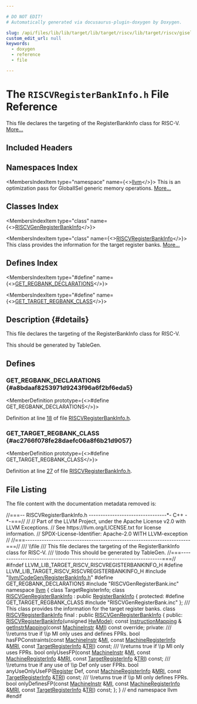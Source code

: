 ```yaml
---

# DO NOT EDIT!
# Automatically generated via docusaurus-plugin-doxygen by Doxygen.

slug: /api/files/lib/lib/target/lib/target/riscv/lib/target/riscv/gisel/riscvregisterbankinfo-h
custom_edit_url: null
keywords:
  - doxygen
  - reference
  - file

---
```





# The `RISCVRegisterBankInfo.h` File Reference

<DoxygenPage pluginConfig={pluginConfig}>

This file declares the targeting of the RegisterBankInfo class for RISC-V. <a href="#details">More...</a>

## Included Headers

<IncludesList>
<IncludesListItem
  filePath="llvm/CodeGen/RegisterBankInfo.h"
  permalink="/docs/api/files/include/include/llvm/include/llvm/codegen/registerbankinfo-h"
  isLocal="true" />
<IncludesListItem
  filePath="RISCVGenRegisterBank.inc"
  permalink=""
  isLocal="true" />
</IncludesList>

## Namespaces Index

<MembersIndex>

<MembersIndexItem
  type="namespace"
  name={<><a href="/docs/api/namespaces/llvm">llvm</a></>}>
This is an optimization pass for GlobalISel generic memory operations. <a href="/docs/api/namespaces/llvm/#details">More...</a>
</MembersIndexItem>

</MembersIndex>

## Classes Index

<MembersIndex>

<MembersIndexItem
  type="class"
  name={<><a href="/docs/api/classes/llvm/riscvgenregisterbankinfo">RISCVGenRegisterBankInfo</a></>}>
</MembersIndexItem>

<MembersIndexItem
  type="class"
  name={<><a href="/docs/api/classes/llvm/riscvregisterbankinfo">RISCVRegisterBankInfo</a></>}>
This class provides the information for the target register banks. <a href="/docs/api/classes/llvm/riscvregisterbankinfo/#details">More...</a>
</MembersIndexItem>

</MembersIndex>

## Defines Index

<MembersIndex>

<MembersIndexItem
  type="#define"
  name={<><a href="#a8bdaaf8253971d9243f96a6f2bf6eda5">GET&#95;REGBANK&#95;DECLARATIONS</a></>}>
</MembersIndexItem>

<MembersIndexItem
  type="#define"
  name={<><a href="#ac2766f078fe28daefc06a8f6b21d9057">GET&#95;TARGET&#95;REGBANK&#95;CLASS</a></>}>
</MembersIndexItem>

</MembersIndex>

## Description {#details}

This file declares the targeting of the RegisterBankInfo class for RISC-V.

<XrefSect
  title="Todo"
  permalink="/docs/api/pages/todo/#_todo000035">
This should be generated by TableGen.
</XrefSect>

<SectionDefinition>

## Defines

### GET&#95;REGBANK&#95;DECLARATIONS {#a8bdaaf8253971d9243f96a6f2bf6eda5}

<MemberDefinition
  prototype={<>#define GET&#95;REGBANK&#95;DECLARATIONS</>}>

Definition at line <a href="#l00018">18</a> of file <a href="/docs/api/files/lib/lib/target/lib/target/riscv/lib/target/riscv/gisel/riscvregisterbankinfo-h">RISCVRegisterBankInfo.h</a>.
</MemberDefinition>

### GET&#95;TARGET&#95;REGBANK&#95;CLASS {#ac2766f078fe28daefc06a8f6b21d9057}

<MemberDefinition
  prototype={<>#define GET&#95;TARGET&#95;REGBANK&#95;CLASS</>}>

Definition at line <a href="#l00027">27</a> of file <a href="/docs/api/files/lib/lib/target/lib/target/riscv/lib/target/riscv/gisel/riscvregisterbankinfo-h">RISCVRegisterBankInfo.h</a>.
</MemberDefinition>

</SectionDefinition>

## File Listing

The file content with the documentation metadata removed is:

<ProgramListing>

<Link id="l00001" /><CodeLine lineNumber="1"><span class="doxyHighlightComment">//===-- RISCVRegisterBankInfo.h ---------------------------------&#42;- C++ -&#42;-===//</span></CodeLine>
<Link id="l00002" /><CodeLine lineNumber="2"><span class="doxyHighlightComment">//</span></CodeLine>
<Link id="l00003" /><CodeLine lineNumber="3"><span class="doxyHighlightComment">// Part of the LLVM Project, under the Apache License v2.0 with LLVM Exceptions.</span></CodeLine>
<Link id="l00004" /><CodeLine lineNumber="4"><span class="doxyHighlightComment">// See https://llvm.org/LICENSE.txt for license information.</span></CodeLine>
<Link id="l00005" /><CodeLine lineNumber="5"><span class="doxyHighlightComment">// SPDX-License-Identifier: Apache-2.0 WITH LLVM-exception</span></CodeLine>
<Link id="l00006" /><CodeLine lineNumber="6"><span class="doxyHighlightComment">//</span></CodeLine>
<Link id="l00007" /><CodeLine lineNumber="7"><span class="doxyHighlightComment">//===----------------------------------------------------------------------===//</span></CodeLine>
<Link id="l00008" /><CodeLine lineNumber="8"><span class="doxyHighlightComment">/// \\file</span></CodeLine>
<Link id="l00009" /><CodeLine lineNumber="9"><span class="doxyHighlightComment">/// This file declares the targeting of the RegisterBankInfo class for RISC-V.</span></CodeLine>
<Link id="l00010" /><CodeLine lineNumber="10"><span class="doxyHighlightComment">/// \\todo This should be generated by TableGen.</span></CodeLine>
<Link id="l00011" /><CodeLine lineNumber="11"><span class="doxyHighlightComment">//===----------------------------------------------------------------------===//</span></CodeLine>
<Link id="l00012" /><CodeLine lineNumber="12"></CodeLine>
<Link id="l00013" /><CodeLine lineNumber="13"><span class="doxyHighlightPreprocessor">#ifndef LLVM&#95;LIB&#95;TARGET&#95;RISCV&#95;RISCVREGISTERBANKINFO&#95;H</span></CodeLine>
<Link id="l00014" /><CodeLine lineNumber="14"><span class="doxyHighlightPreprocessor">#define LLVM&#95;LIB&#95;TARGET&#95;RISCV&#95;RISCVREGISTERBANKINFO&#95;H</span></CodeLine>
<Link id="l00015" /><CodeLine lineNumber="15"></CodeLine>
<Link id="l00016" /><CodeLine lineNumber="16"><span class="doxyHighlightPreprocessor">#include &quot;<a href="/docs/api/files/include/include/llvm/include/llvm/codegen/registerbankinfo-h">llvm/CodeGen/RegisterBankInfo.h</a>&quot;</span></CodeLine>
<Link id="l00017" /><CodeLine lineNumber="17"></CodeLine>
<Link id="l00018" /><CodeLine lineNumber="18" lineLink="#a8bdaaf8253971d9243f96a6f2bf6eda5"><span class="doxyHighlightPreprocessor">#define GET&#95;REGBANK&#95;DECLARATIONS</span></CodeLine>
<Link id="l00019" /><CodeLine lineNumber="19"><span class="doxyHighlightPreprocessor">#include &quot;RISCVGenRegisterBank.inc&quot;</span></CodeLine>
<Link id="l00020" /><CodeLine lineNumber="20"></CodeLine>
<Link id="l00021" /><CodeLine lineNumber="21"><span class="doxyHighlightKeyword">namespace </span><span class="doxyHighlight"><a href="/docs/api/namespaces/llvm">llvm</a> &#123;</span></CodeLine>
<Link id="l00022" /><CodeLine lineNumber="22"></CodeLine>
<Link id="l00023" /><CodeLine lineNumber="23"><span class="doxyHighlightKeyword">class </span><span class="doxyHighlight">TargetRegisterInfo;</span></CodeLine>
<Link id="l00024" /><CodeLine lineNumber="24"></CodeLine>
<Link id="l00025" /><CodeLine lineNumber="25" lineLink="/docs/api/classes/llvm/riscvgenregisterbankinfo"><span class="doxyHighlightKeyword">class </span><span class="doxyHighlight"><a href="/docs/api/classes/llvm/riscvgenregisterbankinfo">RISCVGenRegisterBankInfo</a> : </span><span class="doxyHighlightKeyword">public</span><span class="doxyHighlight"> <a href="/docs/api/classes/llvm/registerbankinfo/#aa9467bf23c0dfb8176a54358477962fa">RegisterBankInfo</a> &#123;</span></CodeLine>
<Link id="l00026" /><CodeLine lineNumber="26"><span class="doxyHighlightKeyword">protected</span><span class="doxyHighlight">:</span></CodeLine>
<Link id="l00027" /><CodeLine lineNumber="27" lineLink="#ac2766f078fe28daefc06a8f6b21d9057"><span class="doxyHighlightPreprocessor">#define GET&#95;TARGET&#95;REGBANK&#95;CLASS</span></CodeLine>
<Link id="l00028" /><CodeLine lineNumber="28"><span class="doxyHighlightPreprocessor">#include &quot;RISCVGenRegisterBank.inc&quot;</span></CodeLine>
<Link id="l00029" /><CodeLine lineNumber="29"><span class="doxyHighlight">&#125;;</span></CodeLine>
<Link id="l00030" /><CodeLine lineNumber="30"></CodeLine>
<Link id="l00031" /><CodeLine lineNumber="31"><span class="doxyHighlightComment">/// This class provides the information for the target register banks.</span></CodeLine>
<Link id="l00032" /><CodeLine lineNumber="32" lineLink="/docs/api/classes/llvm/riscvregisterbankinfo"><span class="doxyHighlightKeyword">class </span><span class="doxyHighlight"><a href="/docs/api/classes/llvm/riscvregisterbankinfo/#a119aef9cb05281332fc7aa41ac3c4912">RISCVRegisterBankInfo</a> final : </span><span class="doxyHighlightKeyword">public</span><span class="doxyHighlight"> <a href="/docs/api/classes/llvm/riscvgenregisterbankinfo">RISCVGenRegisterBankInfo</a> &#123;</span></CodeLine>
<Link id="l00033" /><CodeLine lineNumber="33"><span class="doxyHighlightKeyword">public</span><span class="doxyHighlight">:</span></CodeLine>
<Link id="l00034" /><CodeLine lineNumber="34"><span class="doxyHighlight">  <a href="/docs/api/classes/llvm/riscvregisterbankinfo/#a119aef9cb05281332fc7aa41ac3c4912">RISCVRegisterBankInfo</a>(</span><span class="doxyHighlightKeywordType">unsigned</span><span class="doxyHighlight"> <a href="/docs/api/classes/llvm/registerbankinfo/#ac0ce287dd4d4cd434f52b7c6f0bc4c5d">HwMode</a>);</span></CodeLine>
<Link id="l00035" /><CodeLine lineNumber="35"></CodeLine>
<Link id="l00036" /><CodeLine lineNumber="36"><span class="doxyHighlight">  </span><span class="doxyHighlightKeyword">const</span><span class="doxyHighlight"> <a href="/docs/api/classes/llvm/registerbankinfo/instructionmapping">InstructionMapping</a> &amp;</span></CodeLine>
<Link id="l00037" /><CodeLine lineNumber="37"><span class="doxyHighlight">  <a href="/docs/api/classes/llvm/riscvregisterbankinfo/#a9a34245bb11e89a64a45063a8fc9e201">getInstrMapping</a>(</span><span class="doxyHighlightKeyword">const</span><span class="doxyHighlight"> <a href="/docs/api/classes/llvm/machineinstr">MachineInstr</a> &amp;<a href="/docs/api/files/lib/lib/codegen/lib/codegen/globalisel/irtranslator-cpp/#abe44dfdea65b4f7e11e0a608ab708b76">MI</a>) </span><span class="doxyHighlightKeyword">const override</span><span class="doxyHighlight">;</span></CodeLine>
<Link id="l00038" /><CodeLine lineNumber="38"></CodeLine>
<Link id="l00039" /><CodeLine lineNumber="39"><span class="doxyHighlightKeyword">private</span><span class="doxyHighlight">:</span></CodeLine>
<Link id="l00040" /><CodeLine lineNumber="40"><span class="doxyHighlightComment">  /// \\returns true if \\p MI only uses and defines FPRs.</span></CodeLine>
<Link id="l00041" /><CodeLine lineNumber="41"><span class="doxyHighlight">  </span><span class="doxyHighlightKeywordType">bool</span><span class="doxyHighlight"> hasFPConstraints(</span><span class="doxyHighlightKeyword">const</span><span class="doxyHighlight"> <a href="/docs/api/classes/llvm/machineinstr">MachineInstr</a> &amp;<a href="/docs/api/files/lib/lib/codegen/lib/codegen/globalisel/irtranslator-cpp/#abe44dfdea65b4f7e11e0a608ab708b76">MI</a>, </span><span class="doxyHighlightKeyword">const</span><span class="doxyHighlight"> <a href="/docs/api/classes/llvm/machineregisterinfo">MachineRegisterInfo</a> &amp;<a href="/docs/api/files/lib/lib/target/lib/target/aarch64/aarch64advsimdscalarpass-cpp/#aacd2ab195054a3e6a74bfbb9d5d571c8">MRI</a>,</span></CodeLine>
<Link id="l00042" /><CodeLine lineNumber="42"><span class="doxyHighlight">                        </span><span class="doxyHighlightKeyword">const</span><span class="doxyHighlight"> <a href="/docs/api/classes/llvm/targetregisterinfo">TargetRegisterInfo</a> &amp;<a href="/docs/api/files/lib/lib/codegen/machinesink-cpp/#a0f36ed1bc17fc1aa97fe291c439a0698">TRI</a>) </span><span class="doxyHighlightKeyword">const</span><span class="doxyHighlight">;</span></CodeLine>
<Link id="l00043" /><CodeLine lineNumber="43"></CodeLine>
<Link id="l00044" /><CodeLine lineNumber="44"><span class="doxyHighlightComment">  /// \\returns true if \\p MI only uses FPRs.</span></CodeLine>
<Link id="l00045" /><CodeLine lineNumber="45"><span class="doxyHighlight">  </span><span class="doxyHighlightKeywordType">bool</span><span class="doxyHighlight"> onlyUsesFP(</span><span class="doxyHighlightKeyword">const</span><span class="doxyHighlight"> <a href="/docs/api/classes/llvm/machineinstr">MachineInstr</a> &amp;<a href="/docs/api/files/lib/lib/codegen/lib/codegen/globalisel/irtranslator-cpp/#abe44dfdea65b4f7e11e0a608ab708b76">MI</a>, </span><span class="doxyHighlightKeyword">const</span><span class="doxyHighlight"> <a href="/docs/api/classes/llvm/machineregisterinfo">MachineRegisterInfo</a> &amp;<a href="/docs/api/files/lib/lib/target/lib/target/aarch64/aarch64advsimdscalarpass-cpp/#aacd2ab195054a3e6a74bfbb9d5d571c8">MRI</a>,</span></CodeLine>
<Link id="l00046" /><CodeLine lineNumber="46"><span class="doxyHighlight">                  </span><span class="doxyHighlightKeyword">const</span><span class="doxyHighlight"> <a href="/docs/api/classes/llvm/targetregisterinfo">TargetRegisterInfo</a> &amp;<a href="/docs/api/files/lib/lib/codegen/machinesink-cpp/#a0f36ed1bc17fc1aa97fe291c439a0698">TRI</a>) </span><span class="doxyHighlightKeyword">const</span><span class="doxyHighlight">;</span></CodeLine>
<Link id="l00047" /><CodeLine lineNumber="47"></CodeLine>
<Link id="l00048" /><CodeLine lineNumber="48"><span class="doxyHighlightComment">  /// \\returns true if any use of \\p Def only user FPRs.</span></CodeLine>
<Link id="l00049" /><CodeLine lineNumber="49"><span class="doxyHighlight">  </span><span class="doxyHighlightKeywordType">bool</span><span class="doxyHighlight"> anyUseOnlyUseFP(<a href="/docs/api/classes/llvm/register">Register</a> Def, </span><span class="doxyHighlightKeyword">const</span><span class="doxyHighlight"> <a href="/docs/api/classes/llvm/machineregisterinfo">MachineRegisterInfo</a> &amp;<a href="/docs/api/files/lib/lib/target/lib/target/aarch64/aarch64advsimdscalarpass-cpp/#aacd2ab195054a3e6a74bfbb9d5d571c8">MRI</a>,</span></CodeLine>
<Link id="l00050" /><CodeLine lineNumber="50"><span class="doxyHighlight">                       </span><span class="doxyHighlightKeyword">const</span><span class="doxyHighlight"> <a href="/docs/api/classes/llvm/targetregisterinfo">TargetRegisterInfo</a> &amp;<a href="/docs/api/files/lib/lib/codegen/machinesink-cpp/#a0f36ed1bc17fc1aa97fe291c439a0698">TRI</a>) </span><span class="doxyHighlightKeyword">const</span><span class="doxyHighlight">;</span></CodeLine>
<Link id="l00051" /><CodeLine lineNumber="51"></CodeLine>
<Link id="l00052" /><CodeLine lineNumber="52"><span class="doxyHighlightComment">  /// \\returns true if \\p MI only defines FPRs.</span></CodeLine>
<Link id="l00053" /><CodeLine lineNumber="53"><span class="doxyHighlight">  </span><span class="doxyHighlightKeywordType">bool</span><span class="doxyHighlight"> onlyDefinesFP(</span><span class="doxyHighlightKeyword">const</span><span class="doxyHighlight"> <a href="/docs/api/classes/llvm/machineinstr">MachineInstr</a> &amp;<a href="/docs/api/files/lib/lib/codegen/lib/codegen/globalisel/irtranslator-cpp/#abe44dfdea65b4f7e11e0a608ab708b76">MI</a>, </span><span class="doxyHighlightKeyword">const</span><span class="doxyHighlight"> <a href="/docs/api/classes/llvm/machineregisterinfo">MachineRegisterInfo</a> &amp;<a href="/docs/api/files/lib/lib/target/lib/target/aarch64/aarch64advsimdscalarpass-cpp/#aacd2ab195054a3e6a74bfbb9d5d571c8">MRI</a>,</span></CodeLine>
<Link id="l00054" /><CodeLine lineNumber="54"><span class="doxyHighlight">                     </span><span class="doxyHighlightKeyword">const</span><span class="doxyHighlight"> <a href="/docs/api/classes/llvm/targetregisterinfo">TargetRegisterInfo</a> &amp;<a href="/docs/api/files/lib/lib/codegen/machinesink-cpp/#a0f36ed1bc17fc1aa97fe291c439a0698">TRI</a>) </span><span class="doxyHighlightKeyword">const</span><span class="doxyHighlight">;</span></CodeLine>
<Link id="l00055" /><CodeLine lineNumber="55"><span class="doxyHighlight">&#125;;</span></CodeLine>
<Link id="l00056" /><CodeLine lineNumber="56"><span class="doxyHighlight">&#125; </span><span class="doxyHighlightComment">// end namespace llvm</span></CodeLine>
<Link id="l00057" /><CodeLine lineNumber="57"><span class="doxyHighlightPreprocessor">#endif</span></CodeLine>

</ProgramListing>


</DoxygenPage>
